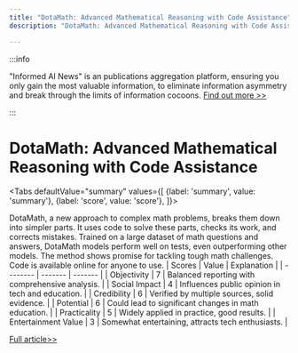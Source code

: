 ```yaml
---
title: "DotaMath: Advanced Mathematical Reasoning with Code Assistance"
description: "DotaMath: Advanced Mathematical Reasoning with Code Assistance"

---
```



:::info

"Informed AI News" is an publications aggregation platform, ensuring you only gain the most valuable information, to eliminate information asymmetry and break through the limits of information cocoons.  [Find out more >>](/)

:::

# DotaMath: Advanced Mathematical Reasoning with Code Assistance


<Tabs
	defaultValue="summary"
	values={[
	{label: 'summary', value: 'summary'},
	{label: 'score', value: 'score'},
]}>
<TabItem value="summary">


DotaMath, a new approach to complex math problems, breaks them down into simpler parts. It uses code to solve these parts, checks its work, and corrects mistakes. Trained on a large dataset of math questions and answers, DotaMath models perform well on tests, even outperforming other models. The method shows promise for tackling tough math challenges. Code is available online for anyone to use.
</TabItem>
<TabItem value="score">
	| Scores     | Value   | Explanation |
	| -------- | ------- | ------- |
	| Objectivity  | 7    | Balanced reporting with comprehensive analysis.    |
	| Social Impact | 4     | Influences public opinion in tech and education.    |
	| Credibility    | 6    | Verified by multiple sources, solid evidence.    |
	| Potential    | 6    | Could lead to significant changes in math education.    |
	| Practicality    | 5    | Widely applied in practice, good results.    |
	| Entertainment Value    | 3    | Somewhat entertaining, attracts tech enthusiasts.    |
</TabItem>
</Tabs>

[Full article>>](https://arxiv.org/abs/2407.04078)
